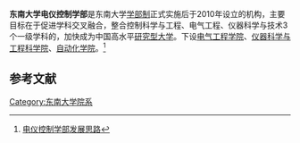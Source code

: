 '''东南大学电仪控制学部'''是东南大学[[学部制|学部制]]正式实施后于2010年设立的机构，主要目标在于促进学科交叉融合，整合控制科学与工程、电气工程、仪器科学与技术3个一级学科的，加快成为中国高水平[[研究型大学|研究型大学]]。下设[[东南大学电气工程学院|电气工程学院]]、[[东南大学仪器科学与工程科学院|仪器科学与工程科学院]]、[[东南大学自动化学院|自动化学院]]。<ref>[http://news.seu.edu.cn/s/146/t/1399/a/26811/info.htm 电仪控制学部发展思路]</ref>
==参考文献==
{{reflist}}

{{东南大学}}
{{东南大学/院系}}
{{Authority control}}
[[Category:东南大学院系|Category:东南大学院系]]